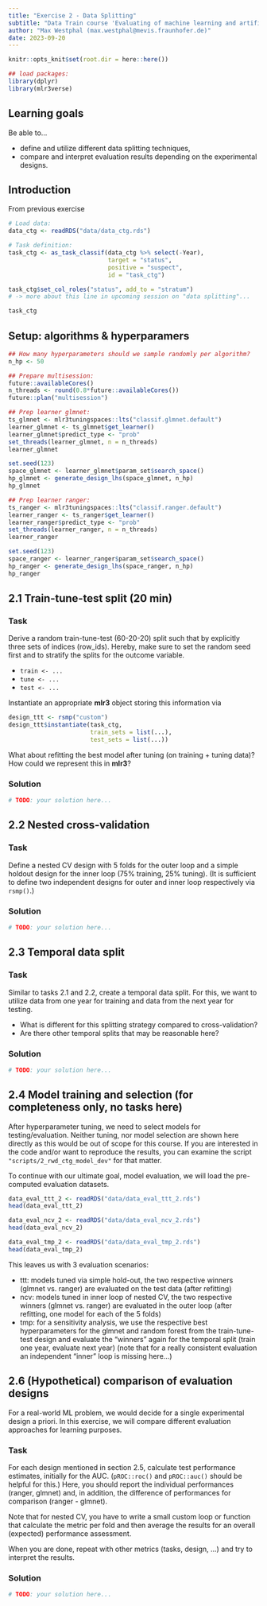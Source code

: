 ```yaml
---
title: "Exercise 2 - Data Splitting"
subtitle: "Data Train course 'Evaluating of machine learning and artificial intelligence algorithms'"
author: "Max Westphal (max.westphal@mevis.fraunhofer.de)"
date: 2023-09-20
---
```



```r
knitr::opts_knit$set(root.dir = here::here())
```

```r
## load packages:
library(dplyr)
library(mlr3verse)
```

## Learning goals

Be able to...

- define and utilize different data splitting techniques,
- compare and interpret evaluation results depending on the experimental designs.

## Introduction

From previous exercise 

```r
# Load data:
data_ctg <- readRDS("data/data_ctg.rds")

# Task definition:
task_ctg <- as_task_classif(data_ctg %>% select(-Year),
                            target = "status",
                            positive = "suspect",
                            id = "task_ctg")

task_ctg$set_col_roles("status", add_to = "stratum") 
# -> more about this line in upcoming session on "data splitting"...

task_ctg
```



## Setup: algorithms \& hyperparamers 

```r
## How many hyperparameters should we sample randomly per algorithm?
n_hp <- 50 

## Prepare multisession:
future::availableCores()
n_threads <- round(0.8*future::availableCores())
future::plan("multisession")
```


```r
## Prep learner glmnet:
ts_glmnet <- mlr3tuningspaces::lts("classif.glmnet.default")
learner_glmnet <- ts_glmnet$get_learner()
learner_glmnet$predict_type <- "prob"
set_threads(learner_glmnet, n = n_threads)
learner_glmnet

set.seed(123)
space_glmnet <- learner_glmnet$param_set$search_space()
hp_glmnet <- generate_design_lhs(space_glmnet, n_hp)
hp_glmnet
```


```r
## Prep learner ranger:
ts_ranger <- mlr3tuningspaces::lts("classif.ranger.default")
learner_ranger <- ts_ranger$get_learner()
learner_ranger$predict_type <- "prob"
set_threads(learner_ranger, n = n_threads)
learner_ranger

set.seed(123)
space_ranger <- learner_ranger$param_set$search_space()
hp_ranger <- generate_design_lhs(space_ranger, n_hp)
hp_ranger
```



## 2.1 Train-tune-test split (20 min)

### Task

Derive a random train-tune-test (60-20-20) split such that by explicitly three sets of indices (row_ids). Hereby, make sure to set the random seed first and to stratify the splits for the outcome variable.

- `train <- ...`
- `tune <- ...`
- `test <- ...`

Instantiate an appropriate **mlr3** object storing this information via

```r
design_ttt <- rsmp("custom")
design_ttt$instantiate(task_ctg,
                       train_sets = list(...),
                       test_sets = list(...))
```

What about refitting the best model after tuning (on training + tuning data)? 
How could we represent this in **mlr3**?


### Solution 

```r
# TODO: your solution here...
```


## 2.2 Nested cross-validation

### Task

Define a nested CV design with 5 folds for the outer loop and a simple holdout design for the inner loop (75% training, 25% tuning).
(It is sufficient to define two independent designs for outer and inner loop respectively via `rsmp()`.)

### Solution

```r
# TODO: your solution here...
```




## 2.3 Temporal data split

### Task

Similar to tasks 2.1 and 2.2, create a temporal data split. For this, we want to utilize data from 
one year for training and data from the next year for testing.


- What is different for this splitting strategy compared to cross-validation?
- Are there other temporal splits that may be reasonable here? 

### Solution

```r
# TODO: your solution here...
```



## 2.4 Model training and selection (for completeness only, no tasks here)

After hyperparameter tuning, we need to select models for testing/evaluation. 
Neither tuning, nor model selection are shown here directly as this would be out of scope
for this course.
If you are interested in the code and/or want to reproduce the results, you can examine the script `"scripts/2_rwd_ctg_model_dev"` for that matter.

To continue with our ultimate goal, model evaluation, we will load the pre-computed evaluation datasets.

```r
data_eval_ttt_2 <- readRDS("data/data_eval_ttt_2.rds")
head(data_eval_ttt_2)
```

```r
data_eval_ncv_2 <- readRDS("data/data_eval_ncv_2.rds")
head(data_eval_ncv_2)
```


```r
data_eval_tmp_2 <- readRDS("data/data_eval_tmp_2.rds")
head(data_eval_tmp_2)
```

This leaves us with 3 evaluation scenarios:

- ttt: models tuned via simple hold-out, the two respective winners (glmnet vs. ranger) are evaluated on the test data (after refitting)
- ncv: models tuned in inner loop of nested CV, the two respective winners (glmnet vs. ranger) are evaluated in the outer loop (after refitting, one model for each of the 5 folds)
- tmp: for a sensitivity analysis, we use the respective best hyperparameters for the glmnet and random forest from the train-tune-test design and evaluate the "winners" again for the temporal split (train one year, evaluate next year)
(note that for a really consistent evaluation an independent "inner" loop is missing here...)


## 2.6 (Hypothetical) comparison of evaluation designs

For a real-world ML problem, we would decide for a single experimental design a priori. 
In this exercise, we will compare different evaluation approaches for learning purposes. 

### Task

For each design mentioned in section 2.5, calculate test performance estimates, initially for the AUC. 
(`pROC::roc()` and `pROC::auc()` should be helpful for this.)
Here, you should report the individual performances (ranger, glmnet) and, in addition, the difference
of performances for comparison (ranger - glmnet).

Note that for nested CV, you have to write a small custom loop or function that calculate the metric
per fold and then average the results for an overall (expected) performance assessment.

When you are done, repeat with other metrics (tasks, design, ...) and try to interpret the results.


### Solution

```r
# TODO: your solution here...
```

